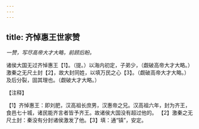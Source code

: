 ```yaml
---
---
---
```

title: 齐悼惠王世家赞
---



*一赞，写尽高帝大才大略，前顾后盼。*

诸侯大国无过齐悼惠王【1】。（提。）以海内初定，子弟少，（觑破高帝大才大略。）激秦之无尺土封【2】，故大封同姓，以填万民之心【3】。（觑破高帝大才大略。）及后分裂，固其理也。（觑破大才大略。）

【注释】

【1】齐悼惠王：即刘肥，汉高祖长庶男，汉惠帝之兄。汉高祖六年，封为齐王，食邑七十城，诸民能齐言者皆予齐王。故诸侯大国没有超过他的。
【2】激秦之无尺土封：秦没有分封诸侯激发了他。【3】填：通“镇”，安定。